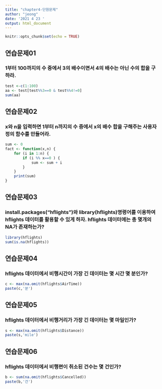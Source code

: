 ```yaml
---
title: "chapter4-단원문제"
author: "jeong"
date: '2021 4 23 '
output: html_document
---
```


```r
knitr::opts_chunk$set(echo = TRUE)
```

## 연습문제01
### 1부터 100까지의 수 중에서 3의 배수이면서 4의 배수는 아닌 수의 합을 구하라.
```r
test <-c(1:100)
aa <- test[test%%3==0 & test%%4!=0]
sum(aa)
```

## 연습문제02
### x와 n을 입력하면 1부터 n까지의 수 중에서 x의 배수 합을 구해주는 사용자 정의 함수를 만들어라.
```r
sum <- 0
fact <- function(x,n) {
    for (i in 1:n) {
        if (i %% x==0 ) {
            sum <- sum + i    
        }
    }
    print(sum)
}
```

## 연습문제03
### install.packages("hflights")와 library(hflights)명령어를 이용하여 hflights 데이터를 활용할 수 있게 하자. hflights 데이터에는 총 몇개의 NA가 존재하는가?
```r
library(hflights)
sum(is.na(hflights))

```

## 연습문제04
### hflights 데이터에서 비행시간이 가장 긴 데이터는 몇 시간 몇 분인가?
```r
c <- max(na.omit(hflights$AirTime))
paste(c,'분')
```

## 연습문제05
### hflights 데이터에서 비행거리가 가장 긴 데이터는 몇 마일인가?
```r
s <- max(na.omit(hflights$Distance))
paste(s,'mile')
```

## 연습문제06
### hflights 데이터에서 비행편이 취소된 건수는 몇 건인가?
```r
b <- sum(na.omit(hflights$Cancelled))
paste(b,'건')
```

